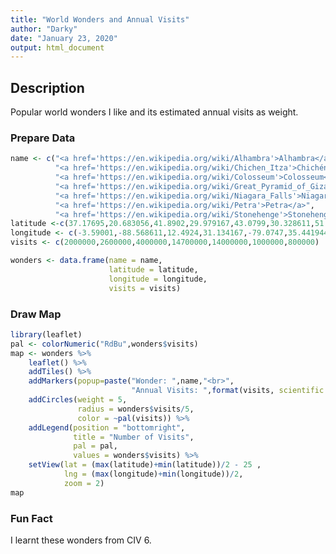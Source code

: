 ```yaml
---
title: "World Wonders and Annual Visits"
author: "Darky"
date: "January 23, 2020"
output: html_document
---
```



## Description
Popular world wonders I like and its estimated annual visits as weight.

### Prepare Data
```r
name <- c("<a href='https://en.wikipedia.org/wiki/Alhambra'>Alhambra</a><br>",
          "<a href='https://en.wikipedia.org/wiki/Chichen_Itza'>Chichén Itzá</a>",
          "<a href='https://en.wikipedia.org/wiki/Colosseum'>Colosseum</a>",
          "<a href='https://en.wikipedia.org/wiki/Great_Pyramid_of_Giza'>Great Pyramid of Giza</a>",
          "<a href='https://en.wikipedia.org/wiki/Niagara_Falls'>Niagara Falls</a>",
          "<a href='https://en.wikipedia.org/wiki/Petra'>Petra</a>",
          "<a href='https://en.wikipedia.org/wiki/Stonehenge'>Stonehenge</a>")
latitude <-c(37.17695,20.683056,41.8902,29.979167,43.0799,30.328611,51.178889)
longitude <- c(-3.59001,-88.568611,12.4924,31.134167,-79.0747,35.441944,-1.826111)
visits <- c(2000000,2600000,4000000,14700000,14000000,1000000,800000)

wonders <- data.frame(name = name,
                      latitude = latitude,
                      longitude = longitude,
                      visits = visits)
```

### Draw Map
```r
library(leaflet)
pal <- colorNumeric("RdBu",wonders$visits)
map <- wonders %>%
    leaflet() %>%
    addTiles() %>%
    addMarkers(popup=paste("Wonder: ",name,"<br>",
                           "Annual Visits: ",format(visits, scientific = FALSE))) %>%
    addCircles(weight = 5, 
               radius = wonders$visits/5,
               color = ~pal(visits)) %>%
    addLegend(position = "bottomright",
              title = "Number of Visits",
              pal = pal,
              values = wonders$visits) %>%
    setView(lat = (max(latitude)+min(latitude))/2 - 25 ,
            lng = (max(longitude)+min(longitude))/2,
            zoom = 2)
map
```

### Fun Fact
I learnt these wonders from CIV 6.
